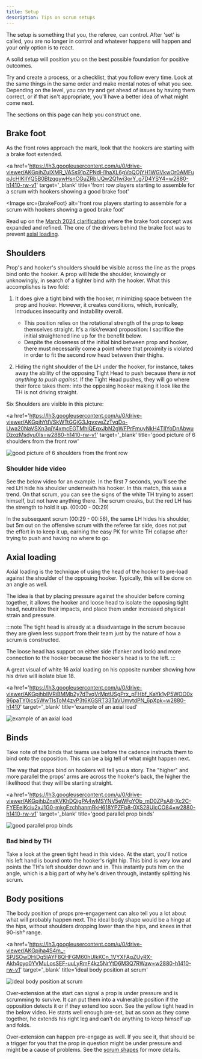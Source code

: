 ```yaml
---
title: Setup
description: Tips on scrum setups
---
```



The setup is something that you, the referee, can control. After 'set' is called, you are no longer in control and whatever happens will happen and your only option is to react.

A solid setup will position you on the best possible foundation for positive outcomes.

Try and create a process, or a checklist, that you follow every time. Look at the same things in the same order and make mental notes of what you see. Depending on the level, you can try and get ahead of issues by having them correct, or if that isn't appropriate, you'll have a better idea of what might come next.

The sections on this page can help you construct one.

## Brake foot

As the front rows approach the mark, look that the hookers are starting with a brake foot extended.

<a
  href='https://lh3.googleusercontent.com/u/0/drive-viewer/AKGpihZuIXMR_VASs91pZPNdH1haXL6gVoQOjYH1WGVkwOr0AMFupJcHIKlIYQ5B0BIzqqywHsnCGuZRbIJQw2Q1wi3orY_g7D4YSY4=w2880-h1410-rw-v1'
  target='_blank'
  title='front row players starting to assemble for a scrum with hookers showing a good brake foot'
>
  <Image
    src={brakeFoot}
    alt='front row players starting to assemble for a scrum with hookers showing a good brake foot'
  ></Image>
</a>

Read up on the <a href='https://www.world.rugby/the-game/laws/guidelines/27' target='_blank'>March 2024 clarification</a> where the brake foot concept was expanded and refined. The one of the drivers behind the brake foot was to prevent [axial loading](#axial-loading).

## Shoulders

Prop's and hooker's shoulders should be visible across the line as the props bind onto the hooker. A prop will hide the shoulder, knowingly or unknowingly, in search of a tighter bind with the hooker. What this accomplishes is two fold:

1. It does give a tight bind with the hooker, minimizing space between the prop and hooker. However, it creates conditions, which, ironically, introduces insecurity and instability overall.

   - This position relies on the rotational strength of the prop to keep themselves straight. It's a risk/reward proposition: I sacrifice the initial straightened line up for the benefit below.
   - Despite the closeness of the initial bind between prop and hooker, there must necessarily come a point where that proximity is violated in order to fit the second row head between their thighs.

2. Hiding the right shoulder of the LH under the hooker, for instance, takes away the ability of the opposing Tight Head to push because _there is not anything to push against_. If the Tight Head pushes, they will go where their force takes them: into the opposing hooker making it look like the TH is not driving straight.

Six Shoulders are visible in this picture:

<a
  href='https://lh3.googleusercontent.com/u/0/drive-viewer/AKGpihYtIVSkWTtGGjG3JgvxveZzTvqDo-Uwa20NaVSXn3qjY4xmcEGTMhlQEqxJbN2gWFPrFmuyNkH4TIlYoDnAbwuDzozMsdyu0Is=w2880-h1410-rw-v1'
  target='_blank'
  title='good picture of 6 shoulders from the front row'
>
  <Image
    src={fwShoulders}
    alt='good picture of 6 shoulders from the front row'
  />
</a>

### Shoulder hide video

See the below video for an example. In the first 7 seconds, you'll see the red LH hide his shoulder underneath his hooker. In this match, this was a trend. On that scrum, you can see the signs of the white TH trying to assert himself, but not have anything there. The scrum creaks, but the red LH has the strength to hold it up. (00:00 - 00:29)

In the subsequent scrum (00:29 - 00:56), the same LH hides his shoulder, but 5m out on the offensive scrum with the referee far side, does not put the effort in to keep it up, earning the easy PK for white TH collapse after trying to push and having no where to go.

<GDriveVideo src='https://drive.google.com/file/d/1QE2U9guKkbeUx9F1vB585J4odRS5TTwr/preview' />

## Axial loading

Axial loading is the technique of using the head of the hooker to pre-load against the shoulder of the opposing hooker. Typically, this will be done on an angle as well.

The idea is that by placing pressure against the shoulder before coming together, it allows the hooker and loose head to isolate the opposing tight head, neutralize their impacts, and place them under increased physical strain and pressure.

:::note
The tight head is already at a disadvantage in the scrum because they are given less support from their team just by the nature of how a scrum is constructed.

The loose head has support on either side (flanker and lock) and more connection to the hooker because the hooker's head is to the left.
:::

A great visual of white 16 axial loading on his opposite number showing how his drive will isolate blue 18.

<a
  href='https://lh3.googleusercontent.com/u/0/drive-viewer/AKGpihbIlVRiBMMb2y7dTvqVrMptUSgPrx_pFHbf_KaYk1yP5WOO0x96paTY0ics5WwTIsToM4zvP3t6KGSRT33TaVUmytdPN_6pXpk=w2880-h1410'
  target='_blank'
  title='example of an axial load'
>
  <Image src={axial} alt='example of an axial load' />
</a>

## Binds

Take note of the binds that teams use before the cadence instructs them to bind onto the opposition. This can be a big tell of what might happen next.

The way that props bind on hookers will tell you a story. The "higher" and more parallel the props' arms are across the hooker's back, the higher the likelihood that they will be starting straight.

<a
  href='https://lh3.googleusercontent.com/u/0/drive-viewer/AKGpihbZnxKVKhDQigPA4wMSYNV5eWFoYOb_mD0ZPsA8-Xc2C-FYEEeIKciu2xJ1G0-mkgEzchhanmRkH618YPZFb8-0XS28UlcCO84=w2880-h1410-rw-v1'
  target='_blank'
  title='good parallel prop binds'
>
  <Image src={propBindBack} alt='good parallel prop binds' />
</a>

### Bad bind by TH

Take a look at the green tight head in this video. At the start, you'll notice his left hand is bound onto the hooker's right hip. This bind is _very_ low and points the TH's left shoulder down and in. This instantly puts him on the angle, which is a big part of why he's driven through, instantly splitting his scrum.

<GDriveVideo src='https://drive.google.com/file/d/1WefKYMPdPYDc4_orWhVBEvqj76P6fK3I/preview' />

## Body positions

The body position of props pre-engagement can also tell you a lot about what will probably happen next. The ideal body shape would be a hinge at the hips, without shoulders dropping lower than the hips, and knees in that 90-ish° range.

<a
  href='https://lh3.googleusercontent.com/u/0/drive-viewer/AKGpiha4S4m_-SPJSOwDHiDg5IAYF8QHFGM60hUlkKCn_1VYXFAgZUyRX-Akh4pyo0YVMuLosSEF-uuLyRmF4kz5NrYtD6M3Q7RWaw=w2880-h1410-rw-v1'
  target='_blank'
  title='ideal body position at scrum'
>
  <Image src={bodyPosition} alt='ideal body position at scrum' />
</a>

Over-extension at the start can signal a prop is under pressure and is scrumming to survive. It can put them into a vulnerable position if the opposition detects it or if they extend too soon. See the yellow tight head in the below video. He starts well enough pre-set, but as soon as they come together, he extends his right leg and can't do anything to keep himself up and folds.

<GDriveVideo src='https://drive.google.com/file/d/1X-GjNEHTrVEHYDOQAXNfoCTuZ3iuCBA2/preview' />

Over-extension can happen pre-engage as well. If you see it, that should be a trigger for you that the prop in question might be under pressure and might be a cause of problems. See the [scrum shapes](/referee-resources/continuing-education/scrum/shapes) for more details.
